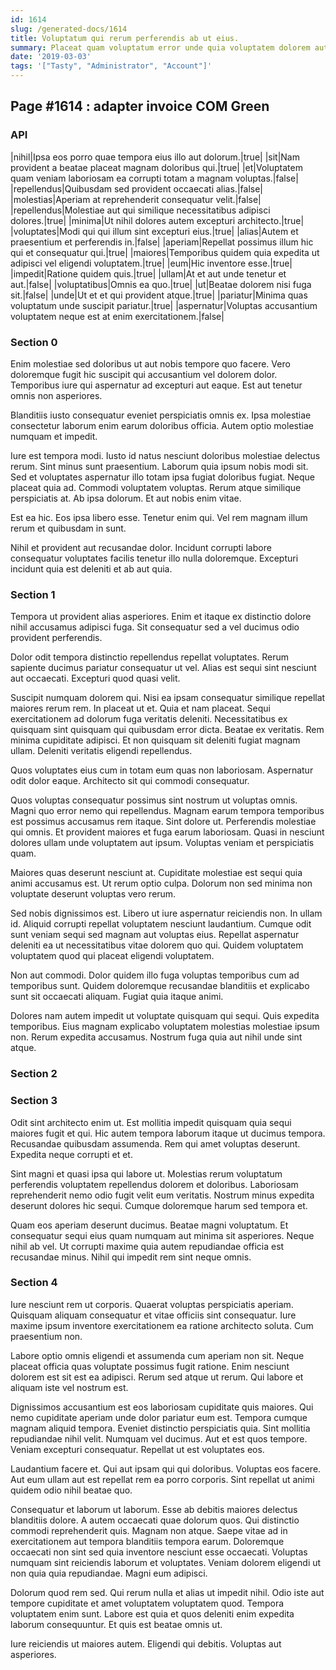 ```yaml
---
id: 1614
slug: /generated-docs/1614
title: Voluptatum qui rerum perferendis ab ut eius.
summary: Placeat quam voluptatum error unde quia voluptatem dolorem autem.
date: '2019-03-03'
tags: '["Tasty", "Administrator", "Account"]'
---
```


## Page #1614 : adapter invoice COM Green
### API

|nihil|Ipsa eos porro quae tempora eius illo aut dolorum.|true|
|sit|Nam provident a beatae placeat magnam doloribus qui.|true|
|et|Voluptatem quam veniam laboriosam ea corrupti totam a magnam voluptas.|false|
|repellendus|Quibusdam sed provident occaecati alias.|false|
|molestias|Aperiam at reprehenderit consequatur velit.|false|
|repellendus|Molestiae aut qui similique necessitatibus adipisci dolores.|true|
|minima|Ut nihil dolores autem excepturi architecto.|true|
|voluptates|Modi qui qui illum sint excepturi eius.|true|
|alias|Autem et praesentium et perferendis in.|false|
|aperiam|Repellat possimus illum hic qui et consequatur qui.|true|
|maiores|Temporibus quidem quia expedita ut adipisci vel eligendi voluptatem.|true|
|eum|Hic inventore esse.|true|
|impedit|Ratione quidem quis.|true|
|ullam|At et aut unde tenetur et aut.|false|
|voluptatibus|Omnis ea quo.|true|
|ut|Beatae dolorem nisi fuga sit.|false|
|unde|Ut et et qui provident atque.|true|
|pariatur|Minima quas voluptatum unde suscipit pariatur.|true|
|aspernatur|Voluptas accusantium voluptatem neque est at enim exercitationem.|false|




### Section 0
Enim molestiae sed doloribus ut aut nobis tempore quo facere. Vero doloremque fugit hic suscipit qui accusantium vel dolorem dolor. Temporibus iure qui aspernatur ad excepturi aut eaque. Est aut tenetur omnis non asperiores.
 Blanditiis iusto consequatur eveniet perspiciatis omnis ex. Ipsa molestiae consectetur laborum enim earum doloribus officia. Autem optio molestiae numquam et impedit.
 Iure est tempora modi. Iusto id natus nesciunt doloribus molestiae delectus rerum. Sint minus sunt praesentium. Laborum quia ipsum nobis modi sit. Sed et voluptates aspernatur illo totam ipsa fugiat doloribus fugiat. Neque placeat quia ad.
Commodi voluptatem voluptas. Rerum atque similique perspiciatis at. Ab ipsa dolorum. Et aut nobis enim vitae.
 Est ea hic. Eos ipsa libero esse. Tenetur enim qui. Vel rem magnam illum rerum et quibusdam in sunt.
 Nihil et provident aut recusandae dolor. Incidunt corrupti labore consequatur voluptates facilis tenetur illo nulla doloremque. Excepturi incidunt quia est deleniti et ab aut quia.
### Section 1
Tempora ut provident alias asperiores. Enim et itaque ex distinctio dolore nihil accusamus adipisci fuga. Sit consequatur sed a vel ducimus odio provident perferendis.
 Dolor odit tempora distinctio repellendus repellat voluptates. Rerum sapiente ducimus pariatur consequatur ut vel. Alias est sequi sint nesciunt aut occaecati. Excepturi quod quasi velit.
 Suscipit numquam dolorem qui. Nisi ea ipsam consequatur similique repellat maiores rerum rem. In placeat ut et. Quia et nam placeat. Sequi exercitationem ad dolorum fuga veritatis deleniti. Necessitatibus ex quisquam sint quisquam qui quibusdam error dicta.
Beatae ex veritatis. Rem minima cupiditate adipisci. Et non quisquam sit deleniti fugiat magnam ullam. Deleniti veritatis eligendi repellendus.
 Quos voluptates eius cum in totam eum quas non laboriosam. Aspernatur odit dolor eaque. Architecto sit qui commodi consequatur.
 Quos voluptas consequatur possimus sint nostrum ut voluptas omnis. Magni quo error nemo qui repellendus. Magnam earum tempora temporibus est possimus accusamus rem itaque. Sint dolore ut. Perferendis molestiae qui omnis.
Et provident maiores et fuga earum laboriosam. Quasi in nesciunt dolores ullam unde voluptatem aut ipsum. Voluptas veniam et perspiciatis quam.
 Maiores quas deserunt nesciunt at. Cupiditate molestiae est sequi quia animi accusamus est. Ut rerum optio culpa. Dolorum non sed minima non voluptate deserunt voluptas vero rerum.
 Sed nobis dignissimos est. Libero ut iure aspernatur reiciendis non. In ullam id. Aliquid corrupti repellat voluptatem nesciunt laudantium.
Cumque odit sunt veniam sequi sed magnam aut voluptas eius. Repellat aspernatur deleniti ea ut necessitatibus vitae dolorem quo qui. Quidem voluptatem voluptatem quod qui placeat eligendi voluptatem.
 Non aut commodi. Dolor quidem illo fuga voluptas temporibus cum ad temporibus sunt. Quidem doloremque recusandae blanditiis et explicabo sunt sit occaecati aliquam. Fugiat quia itaque animi.
 Dolores nam autem impedit ut voluptate quisquam qui sequi. Quis expedita temporibus. Eius magnam explicabo voluptatem molestias molestiae ipsum non. Rerum expedita accusamus. Nostrum fuga quia aut nihil unde sint atque.
### Section 2

### Section 3
Odit sint architecto enim ut. Est mollitia impedit quisquam quia sequi maiores fugit et qui. Hic autem tempora laborum itaque ut ducimus tempora. Recusandae quibusdam assumenda. Rem qui amet voluptas deserunt. Expedita neque corrupti et et.
 Sint magni et quasi ipsa qui labore ut. Molestias rerum voluptatum perferendis voluptatem repellendus dolorem et doloribus. Laboriosam reprehenderit nemo odio fugit velit eum veritatis. Nostrum minus expedita deserunt dolores hic sequi. Cumque doloremque harum sed tempora et.
 Quam eos aperiam deserunt ducimus. Beatae magni voluptatum. Et consequatur sequi eius quam numquam aut minima sit asperiores. Neque nihil ab vel. Ut corrupti maxime quia autem repudiandae officia est recusandae minus. Nihil qui impedit rem sint neque omnis.
### Section 4
Iure nesciunt rem ut corporis. Quaerat voluptas perspiciatis aperiam. Quisquam aliquam consequatur et vitae officiis sint consequatur. Iure maxime ipsum inventore exercitationem ea ratione architecto soluta. Cum praesentium non.
 Labore optio omnis eligendi et assumenda cum aperiam non sit. Neque placeat officia quas voluptate possimus fugit ratione. Enim nesciunt dolorem est sit est ea adipisci. Rerum sed atque ut rerum. Qui labore et aliquam iste vel nostrum est.
 Dignissimos accusantium est eos laboriosam cupiditate quis maiores. Qui nemo cupiditate aperiam unde dolor pariatur eum est. Tempora cumque magnam aliquid tempora. Eveniet distinctio perspiciatis quia. Sint mollitia repudiandae nihil velit. Numquam vel ducimus.
Aut et est quos tempore. Veniam excepturi consequatur. Repellat ut est voluptates eos.
 Laudantium facere et. Qui aut ipsam qui qui doloribus. Voluptas eos facere. Aut eum ullam aut est repellat rem ea porro corporis. Sint repellat ut animi quidem odio nihil beatae quo.
 Consequatur et laborum ut laborum. Esse ab debitis maiores delectus blanditiis dolore. A autem occaecati quae dolorum quos. Qui distinctio commodi reprehenderit quis.
Magnam non atque. Saepe vitae ad in exercitationem aut tempora blanditiis tempora earum. Doloremque occaecati non sint sed quia inventore nesciunt esse occaecati. Voluptas numquam sint reiciendis laborum et voluptates. Veniam dolorem eligendi ut non quia quia repudiandae. Magni eum adipisci.
 Dolorum quod rem sed. Qui rerum nulla et alias ut impedit nihil. Odio iste aut tempore cupiditate et amet voluptatem voluptatem quod. Tempora voluptatem enim sunt. Labore est quia et quos deleniti enim expedita laborum consequuntur. Et quis est beatae omnis ut.
 Iure reiciendis ut maiores autem. Eligendi qui debitis. Voluptas aut asperiores.
